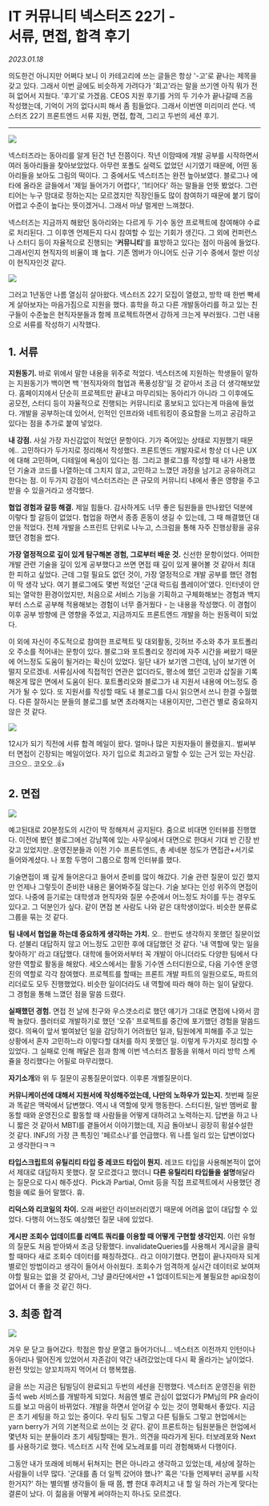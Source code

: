
# **IT 커뮤니티 넥스터즈 22기 -<br/>서류, 면접, 합격 후기**

_2023.01.18_

의도한건 아니지만 어쩌다 보니 이 카테고리에 쓰는 글들은 항상 '-고'로 끝나는 제목을 갖고 있다. 그래서 이번 글에도 비슷하게 가려다가 '회고'라는 말을 쓰기엔 아직 뭐가 전혀 없어서 지웠다. '후기'로 가겠음. CEOS 지원 후기를 거의 두 기수가 끝나갈때 즈음 작성했는데, 기억이 거의 없다시피 해서 좀 힘들었다. 그래서 이번엔 미리미리 쓴다. 넥스터즈 22기 프론트엔드 서류 지원, 면접, 합격, 그리고 두번의 세션 후기.

---

![](https://img1.daumcdn.net/thumb/R1280x0/?scode=mtistory2&fname=https%3A%2F%2Fblog.kakaocdn.net%2Fdn%2FuJb4A%2FbtrWzRmRe8w%2FLeUIL25IVio16hL2MMoxy1%2Fimg.png)

넥스터즈라는 동아리를 알게 된건 1년 전쯤이다. 작년 이맘때에 개발 공부를 시작하면서 여러 동아리들을 찾아보았었다. 아무런 포폴도 실력도 없었던 시기였기 때문에, 어떤 동아리들을 보아도 그림의 떡이다. 그 중에서도 넥스터즈는 완전 높아보였다. 블로그나 에타에 올라온 글들에서 '제일 들어가기 어렵다', '1티어다' 하는 말들을 언뜻 봤었다. 그런 티어는 누구 맘대로 정하는지는 모르겠지만 직장인들도 많이 참여하기 때문에 붙기 많이 어렵고 수준이 높다는 뜻이겠거니. 그래서 마냥 멀게만 느껴졌다.

넥스터즈는 지금까지 해왔던 동아리와는 다르게 두 기수 동안 프로젝트에 참여해야 수료로 처리된다. 그 이후엔 언제든지 다시 참여할 수 있는 기회가 생긴다. 그 외에 컨퍼런스나 스터디 등이 자율적으로 진행되는 '**커뮤니티**'를 표방하고 있다는 점이 마음에 들었다. 그래서인지 현직자의 비율이 꽤 높다. 기존 멤버가 아니어도 신규 기수 중에서 절반 이상이 현직자인것 같다.

![](https://img1.daumcdn.net/thumb/R1280x0/?scode=mtistory2&fname=https%3A%2F%2Fblog.kakaocdn.net%2Fdn%2F9bOWD%2FbtrWzWurabn%2FxY2KqtHXVpKoUa2I24lRik%2Fimg.png)

그러고 1년동안 나름 열심히 살아왔다. 넥스터즈 22기 모집이 열렸고, 방학 때 한번 빡세게 살아보자는 마음가짐으로 지원을 했다. 휴학을 하고 다른 개발동아리를 하고 있는 친구들이 수준높은 현직자분들과 함께 프로젝트하면서 강하게 크는게 부러웠다. 그런 내용으로 서류를 작성하기 시작했다.

## **1\. 서류**

**지원동기.** 바로 위에서 말한 내용을 위주로 적었다. 넥스터즈에 지원하는 학생들이 말하는 지원동기가 백이면 백 '현직자와의 협업과 폭풍성장'일 것 같아서 조금 더 생각해보았다. 홈페이지에서 단순히 프로젝트만 끝내고 마무리되는 동아리가 아니라 그 이후에도 공모전, 스터디 등이 자율적으로 진행되는 커뮤니티로 홍보되고 있다는게 마음에 들었다. 개발을 공부하는데 있어서, 인적인 인프라와 네트워킹이 중요함을 느끼고 공감하고 있다는 점을 추가로 붙여 넣었다.

**내 강점.** 사실 가장 자신감없이 적었던 문항이다. 기가 죽어있는 상태로 지원했기 때문에.. 고민하다가 두가지로 정리해서 작성했다. 프론트엔드 개발자로서 항상 더 나은 UX에 대해 고민하며, 디테일에 욕심이 있다는 점. 그리고 블로그를 작성할 때 내가 사용했던 기술과 코드를 나열하는데 그치지 않고, 고민하고 느꼈던 과정을 남기고 공유하려고 한다는 점. 이 두가지 강점이 넥스터즈라는 큰 규모의 커뮤니티 내에서 좋은 영향을 주고 받을 수 있을거라고 생각했다.

**협업 경험과 갈등 해결.** 제일 힘들다. 감사하게도 너무 좋은 팀원들을 만나왔던 덕분에 이렇다 할 갈등이 없었다. 협업을 하면서 종종 혼동이 생길 수 있는데, 그 때 해결했던 대안을 적었다. 전체 개발을 스프린트 단위로 나누고, 스크럼을 통해 자주 진행상황을 공유했던 경험을 썼다.

**가장 열정적으로 깊이 있게 탐구해본 경험, 그로부터 배운 것.** 신선한 문항이었다. 어떠한 개발 관련 기술을 깊이 있게 공부했다고 쓰면 면접 때 깊이 있게 물어볼 것 같아서 최대한 피하고 싶었다. 근데 그럴 필요도 없던 것이, 가장 열정적으로 개발 공부를 했던 경험이 딱 생각 났다. 여기 블로그에도 몇번 적었던 '군대 락드림 플레이어'였다. 인터넷이 안되는 열악한 환경이었지만, 처음으로 서비스 기능을 기획하고 구체화해보는 경험과 백지부터 스스로 공부해 적용해보는 경험이 너무 즐거웠다 - 는 내용을 작성했다. 이 경험이 이후 공부 방향에 큰 영향을 주었고, 지금까지도 프론트엔드 개발을 하는 원동력이 되었다.

이 외에 자신이 주도적으로 참여한 프로젝트 및 대외활동, 깃허브 주소와 추가 포트폴리오 주소를 적어내는 문항이 있다. 블로그와 포트폴리오 정리에 자주 시간을 써왔기 때문에 어느정도 도움이 될거라는 확신이 있었다. 일단 내가 보기엔 그런데, 남이 보기엔 어떨지 모르겠네. 서류심사에 직접적인 연관은 없더라도, 평소에 했던 고민과 삽질을 기록해온게 많은 면에서 도움이 된다. 포트폴리오와 블로그가 내 지원서 내용에 어느정도 증거가 될 수 있다. 또 지원서를 작성할 때도 내 블로그를 다시 읽으면서 쓰니 한결 수월했다. 다른 잘하시는 분들의 블로그를 보면 초라해지는 내용이지만, 그런건 별로 중요하지 않은 것 같다.

![](https://img1.daumcdn.net/thumb/R1280x0/?scode=mtistory2&fname=https%3A%2F%2Fblog.kakaocdn.net%2Fdn%2Fcfc9JG%2FbtrWDbDQ7kf%2F1UCeKSsdqiwIPbfR1ORQ2K%2Fimg.png)

12시가 되기 직전에 서류 합격 메일이 왔다. 얼마나 많은 지원자들이 몰렸을지.. 벌써부터 면접이 긴장되는 메일이었다. 자기 입으로 최고라고 말할 수 있는 근거 있는 자신감. 크으으.. 코오오..👍

## **2\. 면접**

![](https://img1.daumcdn.net/thumb/R1280x0/?scode=mtistory2&fname=https%3A%2F%2Fblog.kakaocdn.net%2Fdn%2F3vAT6%2FbtrWzUQ6Jl6%2FfcBKiKEcrUBuOh8Z5JQDR0%2Fimg.png)

예고된대로 20분정도의 시간이 딱 정해져서 공지된다. 줌으로 비대면 인터뷰를 진행했다. 이전에 봤던 블로그에선 강남쪽에 있는 사무실에서 대면으로 한대서 기대 반 긴장 반 갖고 있었지만..운영진분들과 이전 기수 프론트엔드, 총 세네분 정도가 면접관+서기로 들어와계셨다. 나 포함 두명이 그룹으로 함께 인터뷰를 했다.

기술면접이 꽤 깊게 들어온다고 들어서 준비를 많이 해갔다. 기술 관련 질문이 있긴 했지만 언제나 그렇듯이 준비한 내용은 물어봐주질 않는다. 기술 보다는 인성 위주의 면접이었다. 나중에 듣기로는 대학생과 현직자와 질문 수준에서 어느정도 차이를 두는 경우도 있다고. 그 덕분인가 싶다. 같이 면접 본 사람도 나와 같은 대학생이었다. 비슷한 분류로 그룹을 묶는 것 같다.

**팀 내에서 협업을 하는데 중요하게 생각하는 가치.** 오.. 한번도 생각하지 못했던 질문이었다. 섣불리 대답하지 않고 어느정도 고민한 후에 대답했던 것 같다. '내 역할에 맞는 일을 찾아하기' 라고 대답했다. 대학에 들어와서부터 꼭 개발이 아니더라도 다양한 팀에서 다양한 역할로 활동을 해왔다. 세오스에서는 활동 기수엔 스터디원으로, 다음 기수엔 운영진의 역할로 각각 참여했다. 프로젝트를 할때는 프론트 개발 파트의 일원으로도, 파트의 리더로도 모두 진행했었다. 비슷한 일이더라도 내 역할에 따라 해야 하는 일이 달랐다. 그 경험을 통해 느꼈던 점을 말씀 드렸다.

**실패했던 경험.** 면접 전 날에 친구와 우스갯소리로 했던 얘기가 그대로 면접에 나와서 깜짝 놀랐다. 플러터로 개발하기로 했던 '오쥬' 프로젝트를 중간에 포기했던 경험을 말씀드렸다. 의욕이 앞서 벌여놨던 일을 감당하기 어려웠던 일과, 팀원에게 피해를 주고 있는 상황에서 혼자 고민하느라 이렇다할 대처를 하지 못했던 일. 이렇게 두가지로 정리할 수 있었다. 그 실패로 인해 깨달은 점과 함께 이번 넥스터즈 활동을 위해서 미리 방학 스케쥴을 정리했다는 어필로 마무리했다.

**자기소개**와 위 두 질문이 공통질문이었다. 이후론 개별질문이다.

**커뮤니케이션에 대해서 지원서에 작성해주었는데, 나만의 노하우가 있는지.** 첫번째 질문과 똑같은 맥락에서 답변했다. 역시 내 역할에 맞게 행동한다. 스터디원, 일반 멤버로 활동할 때와 운영진으로 활동할 때 사람들을 어떻게 대하려고 노력하는지. 답변을 하고 나니 짧은 것 같아서 MBTI를 곁들어서 이야기했는데, 지금 돌아보니 굉장히 횡설수설한 것 같다. INFJ의 가장 큰 특징인 '페르소나'를 언급했다. 뭐 나름 일리 있는 답변이었다고 생각한다ㅋㅋ

**타입스크립트의 유틸리티 타입 중 레코드 타입이 뭔지.** 레코드 타입을 사용해본적이 없어서 제대로 대답하지 못했다. 잘 모르겠다고 했더니 **다른 유틸리티 타입들을 설명**해달라는 질문으로 다시 해주셨다.  Pick과 Partial, Omit 등을 직접 프로젝트에서 사용했던 경험을 예로 들어 말했다. 휴.

**리덕스와 리코일의 차이.** 오래 써왔던 라이브러리였기 때문에 어려움 없이 대답할 수 있었다. 다행히 어느정도 예상했던 질문 내에 있었다.

**게시판 조회수 업데이트를 리액트 쿼리를 이용할 때 어떻게 구현할 생각인지.** 이런 유형의 질문도 처음 받아봐서 조금 당황했다. invalidateQueries를 사용해서 게시글을 클릭할 때마다 새로 조회수 데이터를 패칭하겠다.. 라고 이야기했다. 면접이 끝나자마자 되게 별로인 방법이라고 생각이 들어서 아쉬웠다. 조회수가 엄격하게 실시간 데이터로 보여져야할 필요는 없을 것 같아서, 그냥 클라단에서만 +1 업데이트되는게 불필요한 api요청이 없어서 더 좋을 것 같긴 하다.

## **3\. 최종 합격**

![](https://img1.daumcdn.net/thumb/R1280x0/?scode=mtistory2&fname=https%3A%2F%2Fblog.kakaocdn.net%2Fdn%2FcHrjeJ%2FbtrWD4qTUAZ%2F2vpzbzYJCJOXgeZIfKkba1%2Fimg.png)

겨우 문 닫고 들어갔다. 학점은 항상 문열고 들어가더니... 넥스터즈 이전까지 인턴이나 동아리나 떨어진게 있었어서 자존감이 약간 내려갔었는데 다시 확 올라가는 날이었다. 완전 맛있는 양꼬치까지 먹어서 더 행복했음.

글을 쓰는 지금은 팀빌딩이 완료되고 두번의 세션을 진행했다. 넥스터즈 운영진을 위한 출석 web 서비스를 개발하게 되었다. 처음엔 별로 관심이 없었다가 PM님의 PR 슬라이드를 보고 마음이 바뀌었다. 개발을 하면서 얻어갈 수 있는 것이 명확해서 좋았다. 지금은 초기 세팅을 하고 있는 중이다. 우리 팀도 그렇고 다른 팀들도 그렇고 현업에서는 yarn berry가 거의 기본적으로 쓰이는 것 같다. 같이 프론트하는 팀원분들은 현업에서 몇년차 되는 분들이라 초기 세팅할때는 뭔가.. 의견을 따라가게 된다. 터보레포와 Next를 사용하기로 했다. 넥스터즈 시작 전에 모노레포를 미리 경험해봐서 다행이다.

그동안 내가 또래에 비해서 뒤쳐지는 편은 아니라고 생각하고 있었는데, 세상에 잘하는 사람들이 너무 많다. '군대를 좀 더 일찍 갔어야 했나?' 혹은 '다들 언제부터 공부를 시작한거지?' 하는 별의별 생각들이 들 때 쯤, 뺨 한대 후려치고 내 할 일 하러 가는게 맞다는 결론이 났다. 이 젊음을 어떻게 써야하는지 하나도 모르겠다.

<Comment />
